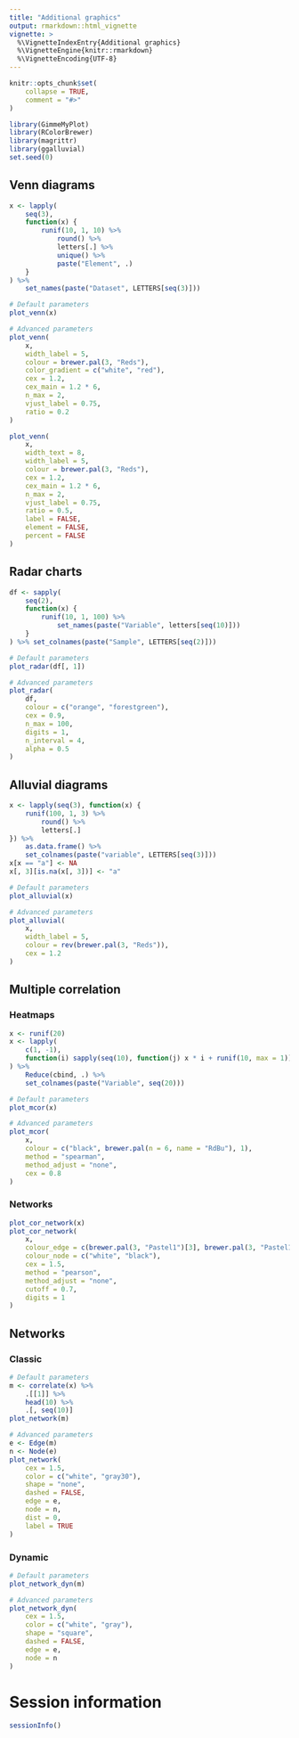 ```yaml
---
title: "Additional graphics"
output: rmarkdown::html_vignette
vignette: >
  %\VignetteIndexEntry{Additional graphics}
  %\VignetteEngine{knitr::rmarkdown}
  %\VignetteEncoding{UTF-8}
---
```


```r
knitr::opts_chunk$set(
    collapse = TRUE,
    comment = "#>"
)
```

```r
library(GimmeMyPlot)
library(RColorBrewer)
library(magrittr)
library(ggalluvial)
set.seed(0)
```

## Venn diagrams
```r
x <- lapply(
    seq(3),
    function(x) {
        runif(10, 1, 10) %>%
            round() %>%
            letters[.] %>%
            unique() %>%
            paste("Element", .)
    }
) %>%
    set_names(paste("Dataset", LETTERS[seq(3)]))

# Default parameters
plot_venn(x)
```

```r
# Advanced parameters
plot_venn(
    x,
    width_label = 5,
    colour = brewer.pal(3, "Reds"),
    color_gradient = c("white", "red"),
    cex = 1.2,
    cex_main = 1.2 * 6,
    n_max = 2,
    vjust_label = 0.75,
    ratio = 0.2
)

plot_venn(
    x,
    width_text = 8,
    width_label = 5,
    colour = brewer.pal(3, "Reds"),
    cex = 1.2,
    cex_main = 1.2 * 6,
    n_max = 2,
    vjust_label = 0.75,
    ratio = 0.5,
    label = FALSE,
    element = FALSE,
    percent = FALSE
)
```

## Radar charts
```r
df <- sapply(
    seq(2),
    function(x) {
        runif(10, 1, 100) %>%
            set_names(paste("Variable", letters[seq(10)]))
    }
) %>% set_colnames(paste("Sample", LETTERS[seq(2)]))

# Default parameters
plot_radar(df[, 1])
```

```r
# Advanced parameters
plot_radar(
    df,
    colour = c("orange", "forestgreen"),
    cex = 0.9,
    n_max = 100,
    digits = 1,
    n_interval = 4,
    alpha = 0.5
)
```

## Alluvial diagrams
```r
x <- lapply(seq(3), function(x) {
    runif(100, 1, 3) %>%
        round() %>%
        letters[.]
}) %>%
    as.data.frame() %>%
    set_colnames(paste("variable", LETTERS[seq(3)]))
x[x == "a"] <- NA
x[, 3][is.na(x[, 3])] <- "a"

# Default parameters
plot_alluvial(x)

# Advanced parameters
plot_alluvial(
    x,
    width_label = 5,
    colour = rev(brewer.pal(3, "Reds")),
    cex = 1.2
)
```

## Multiple correlation
### Heatmaps
```r
x <- runif(20)
x <- lapply(
    c(1, -1),
    function(i) sapply(seq(10), function(j) x * i + runif(10, max = 1))
) %>%
    Reduce(cbind, .) %>%
    set_colnames(paste("Variable", seq(20)))

# Default parameters
plot_mcor(x)

# Advanced parameters
plot_mcor(
    x,
    colour = c("black", brewer.pal(n = 6, name = "RdBu"), 1),
    method = "spearman",
    method_adjust = "none",
    cex = 0.8
)
```

### Networks
```r
plot_cor_network(x)
plot_cor_network(
    x,
    colour_edge = c(brewer.pal(3, "Pastel1")[3], brewer.pal(3, "Pastel1")[1]),
    colour_node = c("white", "black"),
    cex = 1.5,
    method = "pearson",
    method_adjust = "none",
    cutoff = 0.7,
    digits = 1
)
```

## Networks
### Classic
```r
# Default parameters
m <- correlate(x) %>%
    .[[1]] %>%
    head(10) %>%
    .[, seq(10)]
plot_network(m)
```

```r
# Advanced parameters
e <- Edge(m)
n <- Node(e)
plot_network(
    cex = 1.5,
    color = c("white", "gray30"),
    shape = "none",
    dashed = FALSE,
    edge = e,
    node = n,
    dist = 0,
    label = TRUE
)
```

### Dynamic
```r
# Default parameters
plot_network_dyn(m)

# Advanced parameters
plot_network_dyn(
    cex = 1.5,
    color = c("white", "gray"),
    shape = "square",
    dashed = FALSE,
    edge = e,
    node = n
)
```

# Session information
```r
sessionInfo()
```
